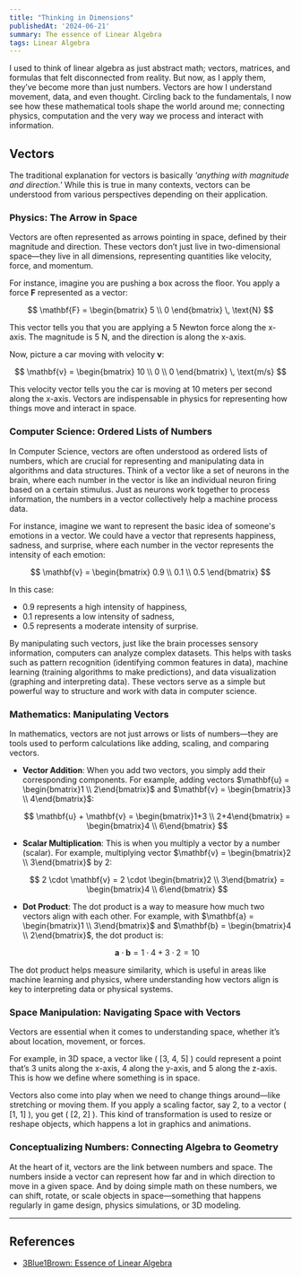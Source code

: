 ```yaml
---
title: "Thinking in Dimensions"
publishedAt: '2024-06-21'
summary: The essence of Linear Algebra
tags: Linear Algebra
---
```


I used to think of linear algebra as just abstract math; vectors, matrices, and formulas that felt disconnected from reality. But now, as I apply them, they’ve become more than just numbers. Vectors are how I understand movement, data, and even thought. Circling back to the fundamentals, I now see how these mathematical tools shape the world around me; connecting physics, computation and the very way we process and interact with information.

## Vectors

The traditional explanation for vectors is basically *'anything with magnitude and direction.'* While this is true in many contexts, vectors can be understood from various perspectives depending on their application.


### **Physics: The Arrow in Space**
Vectors are often represented as arrows pointing in space, defined by their magnitude and direction. These vectors don’t just live in two-dimensional space—they live in all dimensions, representing quantities like velocity, force, and momentum. 


<div className="MafsView">
    <ArrowInSpace vector={[3, 2]} />
</div>

For instance, imagine you are pushing a box across the floor. You apply a force $\mathbf{F}$ represented as a vector:

$$
\mathbf{F} = \begin{bmatrix} 5 \\ 0 \end{bmatrix} \, \text{N}
$$

This vector tells you that you are applying a 5 Newton force along the x-axis. The magnitude is 5 N, and the direction is along the x-axis.

Now, picture a car moving with velocity $\mathbf{v}$:

$$
\mathbf{v} = \begin{bmatrix} 10 \\ 0 \\ 0 \end{bmatrix} \, \text{m/s}
$$

This velocity vector tells you the car is moving at 10 meters per second along the x-axis. Vectors are indispensable in physics for representing how things move and interact in space.


### **Computer Science: Ordered Lists of Numbers**
In Computer Science, vectors are often understood as ordered lists of numbers, which are crucial for representing and manipulating data in algorithms and data structures. Think of a vector like a set of neurons in the brain, where each number in the vector is like an individual neuron firing based on a certain stimulus. Just as neurons work together to process information, the numbers in a vector collectively help a machine process data.

For instance, imagine we want to represent the basic idea of someone's emotions in a vector. We could have a vector that represents happiness, sadness, and surprise, where each number in the vector represents the intensity of each emotion:

$$
\mathbf{v} = \begin{bmatrix} 0.9 \\ 0.1 \\ 0.5 \end{bmatrix}
$$

In this case:
- 0.9 represents a high intensity of happiness,
- 0.1 represents a low intensity of sadness,
- 0.5 represents a moderate intensity of surprise.

By manipulating such vectors, just like the brain processes sensory information, computers can analyze complex datasets. This helps with tasks such as pattern recognition (identifying common features in data), machine learning (training algorithms to make predictions), and data visualization (graphing and interpreting data). These vectors serve as a simple but powerful way to structure and work with data in computer science.


### **Mathematics: Manipulating Vectors**

In mathematics, vectors are not just arrows or lists of numbers—they are tools used to perform calculations like adding, scaling, and comparing vectors.

- **Vector Addition**: When you add two vectors, you simply add their corresponding components. For example, adding vectors $\mathbf{u} = \begin{bmatrix}1 \\ 2\end{bmatrix}$ and $\mathbf{v} = \begin{bmatrix}3 \\ 4\end{bmatrix}$:

  $$
  \mathbf{u} + \mathbf{v} = \begin{bmatrix}1+3 \\ 2+4\end{bmatrix} = \begin{bmatrix}4 \\ 6\end{bmatrix}
  $$

- **Scalar Multiplication**: This is when you multiply a vector by a number (scalar). For example, multiplying vector $\mathbf{v} = \begin{bmatrix}2 \\ 3\end{bmatrix}$ by 2:

  $$
  2 \cdot \mathbf{v} = 2 \cdot \begin{bmatrix}2 \\ 3\end{bmatrix} = \begin{bmatrix}4 \\ 6\end{bmatrix}
  $$

- **Dot Product**: The dot product is a way to measure how much two vectors align with each other. For example, with $\mathbf{a} = \begin{bmatrix}1 \\ 3\end{bmatrix}$ and $\mathbf{b} = \begin{bmatrix}4 \\ 2\end{bmatrix}$, the dot product is:

  $$
  \mathbf{a} \cdot \mathbf{b} = 1 \cdot 4 + 3 \cdot 2 = 10
  $$

The dot product helps measure similarity, which is useful in areas like machine learning and physics, where understanding how vectors align is key to interpreting data or physical systems.

### **Space Manipulation: Navigating Space with Vectors**

Vectors are essential when it comes to understanding space, whether it’s about location, movement, or forces.

For example, in 3D space, a vector like \( [3, 4, 5] \) could represent a point that’s 3 units along the x-axis, 4 along the y-axis, and 5 along the z-axis. This is how we define where something is in space.

<div className="MafsView">
    <Vector3D />
</div>

Vectors also come into play when we need to change things around—like stretching or moving them. If you apply a scaling factor, say 2, to a vector \( [1, 1] \), you get \( [2, 2] \). This kind of transformation is used to resize or reshape objects, which happens a lot in graphics and animations.

### **Conceptualizing Numbers: Connecting Algebra to Geometry**

At the heart of it, vectors are the link between numbers and space. The numbers inside a vector can represent how far and in which direction to move in a given space. And by doing simple math on these numbers, we can shift, rotate, or scale objects in space—something that happens regularly in game design, physics simulations, or 3D modeling.

---


## References
  - [3Blue1Brown: Essence of Linear Algebra](https://www.youtube.com/watch?v=fNk_zzaMoSs&list=PLZHQObOWTQDPD3MizzM2xVFitgF8hE_ab)
